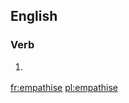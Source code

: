 ==English==

===Verb===
{{en-verb|empathis|es}}

# {{British}} {{proper way of spelling |[[empathize]]}}

[[fr:empathise]]
[[pl:empathise]]